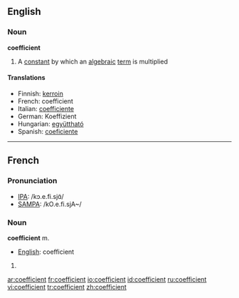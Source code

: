 ==English==

===Noun===
'''coefficient'''

# {{algebra}} A [[constant]] by which an [[algebraic]] [[term]] is multiplied

====Translations====
*Finnish: [[kerroin]]
*French: coefficient {{m}}
*Italian: [[coefficiente]] {{m}}
*German: Koeffizient {{m}}
*Hungarian: [[együttható]]
*Spanish: [[coeficiente]] {{m}}

----

==French==

===Pronunciation===
*[[w:IPA|IPA]]: /kɔ.e.fi.sjɑ̃/
*[[w:SAMPA|SAMPA]]: /kO.e.fi.sjA~/

===Noun===
'''coefficient''' m.

*[[English]]: coefficient

# {{defn|French}}

[[ar:coefficient]]
[[fr:coefficient]]
[[io:coefficient]]
[[id:coefficient]]
[[ru:coefficient]]
[[vi:coefficient]]
[[tr:coefficient]]
[[zh:coefficient]]